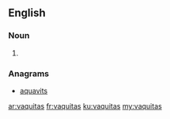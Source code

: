 ==English==

===Noun===
{{head|en|plural}}

# {{plural of|vaquita|lang=en|nocat=1}}

===Anagrams===
* [[aquavits#English|aquavits]]

[[ar:vaquitas]]
[[fr:vaquitas]]
[[ku:vaquitas]]
[[my:vaquitas]]